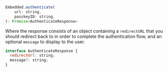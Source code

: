 ```javascript
Embedded.authenticate(
    url: string,
    passkeyID: string,
): Promise<AuthenticateResponse>
```

Where the response consists of an object containing a `redirectURL` that you should redirect back to in order to complete the authentication flow, and an optional `message` to display to the user.

```javascript
interface AuthenticateResponse {
  redirectUrl: string;
  message?: string;
}
```
